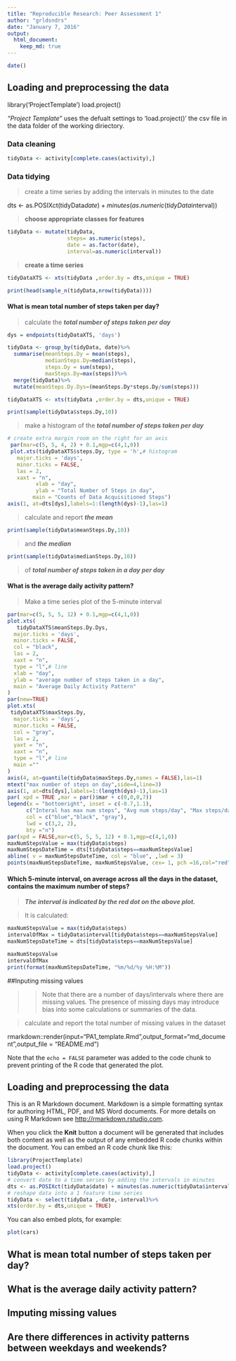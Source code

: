 ```yaml
---
title: "Reproducible Research: Peer Assessment 1"
author: "grldsndrs"
date: "January 7, 2016"
output: 
  html_document:
    keep_md: true
---
```

 ```r
 date()
 ```

## Loading and preprocessing the data

library('ProjectTemplate')
load.project()

 _"Project Template"_ uses the defualt settings to 'load.project()' the csv
 file in the data folder of the working diriectory.

### Data cleaning

```r
tidyData <- activity[complete.cases(activity),]
```

### Data tidying

> create a time series by adding the intervals in minutes to the date

dts <- as.POSIXct(tidyData$date) + minutes(as.numeric(tidyData$interval))

> __choose appropriate classes for features__

```r
tidyData <- mutate(tidyData,
                   steps= as.numeric(steps),
                   date = as.factor(date),
                   interval=as.numeric(interval))
```

> __create a time series__

```r
tidyDataXTS <- xts(tidyData ,order.by = dts,unique = TRUE)
```

```r
print(head(sample_n(tidyData,nrow(tidyData))))
```

#### What is mean total number of steps taken per day?

> calculate the **_total number of steps taken per day_**

```r
dys = endpoints(tidyDataXTS, 'days')

tidyData <- group_by(tidyData, date)%>%
  summarise(meanSteps.Dy = mean(steps),
            medianSteps.Dy=median(steps),
            steps.Dy = sum(steps),
            maxSteps.Dy=max(steps))%>%
  merge(tidyData)%>%
  mutate(meanSteps.Dy.Dys=(meanSteps.Dy*steps.Dy/sum(steps)))

tidyDataXTS <- xts(tidyData ,order.by = dts,unique = TRUE)
```

```r
print(sample(tidyData$steps.Dy,10))
```

> make a histogram of the **_total number of steps taken per day_**

```r
# create extra margin room on the right for an axis
 par(mar=c(5, 5, 4, 2) + 0.1,mgp=c(4,1,0))
 plot.xts(tidyDataXTS$steps.Dy, type = 'h',# histogram
   major.ticks = 'days',
   minor.ticks = FALSE,
   las = 2,
   xaxt = "n",
         xlab = "day",
         ylab = "Total Number of Steps in day",
        main = "Counts of Data Acquisitioned Steps")
axis(1, at=dts[dys],labels=1:(length(dys)-1),las=1)
```

> calculate and report **_the mean_**

```r
print(sample(tidyData$meanSteps.Dy,10))
```

 > and **_the median_**
 
```r
print(sample(tidyData$medianSteps.Dy,10))
```

> of **_total number of steps taken in a day per day_**

#### What is the average daily activity pattern?

> Make a time series plot of the 5-minute interval

```r
par(mar=c(5, 5, 5, 12) + 0.1,mgp=c(4,1,0))
plot.xts(
   tidyDataXTS$meanSteps.Dy.Dys,
  major.ticks = 'days',
  minor.ticks = FALSE,
  col = "black",
  las = 2,
  xaxt = "n",
  type = "l",# line
  xlab = "day",
  ylab = "average number of steps taken in a day",
  main = "Average Daily Activity Pattern"
)
par(new=TRUE)
plot.xts(
 tidyDataXTS$maxSteps.Dy,
  major.ticks = 'days',
  minor.ticks = FALSE,
  col = "gray",
  las = 2,
  yaxt = "n",
  xaxt = "n",
  type = "l",# line
  main =""
)
axis(4, at=quantile(tidyData$maxSteps.Dy,names = FALSE),las=1)
mtext("max number of steps on day",side=4,line=3)
axis(1, at=dts[dys],labels=1:(length(dys)-1),las=1)
par( xpd = TRUE ,mar = par()$mar + c(0,0,0,7))
legend(x = "bottomright", inset = c(-0.7,1.1),
      c("Interal has max num steps", "Avg num steps/day", "Max steps/day"),
      col = c("blue","black", "gray"),
      lwd = c(3,2, 2),
      bty ="n")
par(xpd = FALSE,mar=c(5, 5, 5, 12) + 0.1,mgp=c(4,1,0))
maxNumStepsValue = max(tidyData$steps)
maxNumStepsDateTime = dts[tidyData$steps==maxNumStepsValue]
abline( v = maxNumStepsDateTime, col = "blue", ,lwd = 3)
points(maxNumStepsDateTime, maxNumStepsValue, cex= 1, pch =16,col="red")
```

#### Which 5-minute interval, on average across all the days in the dataset, contains the maximum number of steps?

> **_The interval is indicated by the red dot on the above plot._**

> It is calculated:

```r
maxNumStepsValue = max(tidyData$steps)
intervalOfMax = tidyData$interval[tidyData$steps==maxNumStepsValue]
maxNumStepsDateTime = dts[tidyData$steps==maxNumStepsValue]
```

```r
maxNumStepsValue
intervalOfMax
print(format(maxNumStepsDateTime, "%m/%d/%y %H:%M"))
```


##Inputing missing values

>>Note that there are a number of days/intervals where there are missing values.
>>The presence of missing days may introduce bias into some calculations or summaries of the data.

> calculate and report the total number of missing values in the dataset

rmarkdown::render(input="PA1_template.Rmd",output_format="md_document",output_file = "README.md")

Note that the `echo = FALSE` parameter was added to the code chunk to prevent printing of the R code that generated the plot.

## Loading and preprocessing the data

This is an R Markdown document. Markdown is a simple formatting syntax for authoring HTML, PDF, and MS Word documents. For more details on using R Markdown see <http://rmarkdown.rstudio.com>.

When you click the **Knit** button a document will be generated that includes both content as well as the output of any embedded R code chunks within the document. You can embed an R code chunk like this:

```r
library(ProjectTemplate)
load.project()
tidyData <- activity[complete.cases(activity),]
# convert date to a time series by adding the intervals in minutes
dts <- as.POSIXct(tidyData$date) + minutes(as.numeric(tidyData$interval ))
# reshape data into a 1 feature time series
tidyData <- select(tidyData ,-date,-interval)%>%
xts(order.by = dts,unique = TRUE)
```

You can also embed plots, for example:

```r
plot(cars)
```


## What is mean total number of steps taken per day?



## What is the average daily activity pattern?



## Imputing missing values



## Are there differences in activity patterns between weekdays and weekends?
